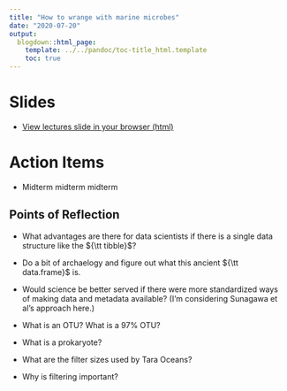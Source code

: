 ```yaml
---
title: "How to wrange with marine microbes"
date: "2020-07-20"
output:
  blogdown::html_page:
    template: ../../pandoc/toc-title_html.template
    toc: true
---
```


# Slides

- [View lectures slide in your browser (html)](/slides/08-slides.html)


# Action Items

- Midterm midterm midterm




## Points of Reflection

- What advantages are there for data scientists if there is a single data structure like the ${\tt tibble}$?

- Do a bit of archaelogy and figure out what this ancient ${\tt data.frame}$ is.

- Would science be better served if there were more standardized ways of making data and metadata available? (I'm considering Sunagawa et al's approach here.)

- What is an OTU? What is a 97% OTU?

- What is a prokaryote?

- What are the filter sizes used by Tara Oceans?

- Why is filtering important?



